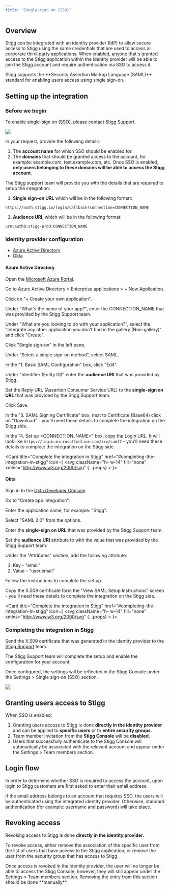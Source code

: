 ```yaml
---
title: "Single-sign on (SSO)"
---
```


## Overview

Stigg can be integrated with an identity provider (IdP) to allow secure access to Stigg using the same credentials that are used to access all corporate third-party applications. When enabled, anyone that's granted access to the Stigg application within the identity provider will be able to join the Stigg account and require authentication via SSO to access it.

<Note>
Stigg supports the **Security Assertion Markup Language (SAML)** standard for enabling users access using single sign-on.
</Note>

  
## Setting up the integration

### Before we begin

To enable single-sign on (SSO), please contact [Stigg Support](mailto:support@stigg.io).

![](/images/180ae79-Screenshot_2023-01-09_at_16_31_41_blurred.png)

In your request, provide the following details:

1. The **account name** for which SSO should be enabled for.
2. The **domains** that should be granted access to the account, for example: example.com, test.example.com, etc. Once SSO is enabled, **only users belonging to these domains will be able to access the Stigg account**.

The Stigg support team will provide you with the details that are required to setup the integration:

1. **Single sign-on URL** which will be in the following format:

```
https://auth.stigg.io/login/callback?connection=CONNECTION_NAME
```

1. **Audience URI**, which will be in the following format:

```
urn:auth0:stigg-prod:CONNECTION_NAME
```

  
### Identity provider configuration

* [Azure Active Directory](#azure-active-directory)
* [Okta](#okta)
  
#### Azure Active Directory

Open the [Microsoft Azure Portal](https://portal.azure.com).

Go to Azure Active Directory > Enterprise applications > + New Application.

Click on "+ Create your own application".

Under "What's the name of your app?", enter the CONNECTION\_NAME that was provided by the Stigg Support team.

Under "What are you looking to do with your application?", select the "Integrate any other application you don’t find in the gallery (Non-gallery)" and click "Create".

Click "Single sign-on" in the left pane.

Under "Select a single sign-on method", select SAML.

In the "1\. Basic SAML Configuration" box, click "Edit".

Under "Identifier (Entity ID)" enter the **audience URI** that was provided by Stigg.

Set the Reply URL (Assertion Consumer Service URL) to the **single-sign on URL** that was provided by the Stigg Support team.

Click Save.

In the "3\. SAML Signing Certificate" box, next to Certificate (Base64) click on "Download" - you'll need these details to complete the integration on the Stigg side.

In the "4\. Set up \<CONNECTION\_NAME\>" box, copy the Login URL. It will look like `https://login.microsoftonline.com/xxx/saml2` \- you'll need these details to complete the integration on the Stigg side.

<Card 
    title="Complete the integration in Stigg" 
    href="#completing-the-integration-in-stigg" 
    icon={
        <svg
        className="h- w-14"
      fill="none"
      xmlns="http://www.w3.org/2000/svg"
      {...props}
    >
      <path
        d="M47.113 59.079c-.303.151-6.086 2.696-16.313 2.217-5.329-.252-9.95-1.234-13.233-2.142l17.702-20.51a60.106 60.106 0 0011.844 1.788c10.228.504 16.01-2.066 16.314-2.217l-16.314 20.89v-.026zm-26.44-39.41c-2.904-9.802-1.768-16-1.692-16.328L2.516 24.104c-.05.328-1.187 6.527 1.692 16.328 1.515 5.09 3.56 9.349 5.227 12.322L25.22 30.757c-1.516-2.873-3.233-6.653-4.546-11.062v-.026zm41.036 2.167c-2.323-7.861-5.96-13.682-7.45-15.9L39.614 24.559l2.752 13.178c1.642.227 3.258.378 4.9.48.833.024 1.666.05 2.474.05 7.93 0 12.35-1.865 12.829-2.092l1.136-.504c.101-2.721-.075-7.534-1.97-13.859l-.025.025zM52.517 4.601c-2.5-.932-9.015-3.074-17.222-3.477-6.591-.328-11.314.63-13.94 1.386l-.227 1.21c-.05.251-1.061 6.122 1.641 15.32.455 1.562 1.01 3.099 1.616 4.636l13.485-.454L52.543 4.626l-.025-.025z"
        fill="url(#paint0_linear_1262_15008)"
      />
      <path
        d="M101.643 41.364c0 5.814-5.189 9.408-13.07 9.408-4.22 0-7.629-.751-10.896-2.356a47.87 47.87 0 00.654-6.6 19.839 19.839 0 009.781 2.618c3.942 0 5.976-.914 5.976-2.808.065-1.896-1.378-2.745-7.29-3.857-6.83-1.368-9.851-4.179-9.851-9.143 0-5.617 5.189-9.278 13.07-9.278a25.18 25.18 0 019.608 1.794l-1.32 6.307a19.983 19.983 0 00-8.289-1.764c-3.677 0-5.516.915-5.516 2.684 0 1.57 1.247 2.222 7.028 3.397 7.357 1.564 10.115 4.372 10.115 9.598zm17.293 2.475c-2.955 0-5.322-1.57-5.322-5.682V26.655h7.492l1.394-6.663h-8.884v-9.48a40.822 40.822 0 01-7.818 1.398l-.064 27.561c0 7.513 4.532 11.31 11.297 11.31 1.352.01 2.7-.132 4.021-.421l1.476-7.05a10.898 10.898 0 01-3.592.529zm8.553 6.517h7.882V20.004h-7.882v30.352zm3.973-42.766a4.439 4.439 0 00-3.167 1.214 4.39 4.39 0 00-1.363 3.091 4.383 4.383 0 002.674 4.114 4.435 4.435 0 001.694.354c2.561.015 4.443-1.773 4.483-4.26a4.276 4.276 0 00-1.182-3.185 4.326 4.326 0 00-3.139-1.334v.006zm41.594 12.42v25.6c0 9.668-6.569 16.332-17.669 16.332-3.978 0-8.39-.876-11.349-2.56a35.9 35.9 0 004.324-5.192 19.347 19.347 0 006.237 1.031c7.027 0 10.574-3.857 10.574-8.755v-.98a13.498 13.498 0 01-4.703 3.474 13.569 13.569 0 01-5.74 1.166c-8.276 0-14.515-6.134-14.515-15.22 0-8.95 6.83-15.549 15.173-15.549 4.334 0 8.078 1.57 10.574 4.51l.262-3.858h6.832zm-7.818 14.894c0-4.834-3.546-8.492-8.408-8.492-4.861 0-8.48 3.655-8.48 8.492 0 4.702 3.549 8.361 8.481 8.361a8.263 8.263 0 006.002-2.396 8.166 8.166 0 002.405-5.97v.005zm44.509-14.9V45.61c0 9.669-6.569 16.332-17.668 16.332-3.979 0-8.39-.876-11.347-2.559a35.899 35.899 0 004.323-5.193 19.342 19.342 0 006.235 1.032c7.027 0 10.576-3.858 10.576-8.755v-.98a13.488 13.488 0 01-4.704 3.475 13.555 13.555 0 01-5.741 1.164c-8.274 0-14.515-6.134-14.515-15.22 0-8.95 6.83-15.548 15.173-15.548 4.334 0 8.079 1.57 10.575 4.508l.262-3.857 6.831-.005zm-7.815 14.895c0-4.835-3.547-8.492-8.408-8.492-4.86 0-8.483 3.656-8.483 8.49 0 4.703 3.546 8.363 8.48 8.363a8.251 8.251 0 006.004-2.392 8.14 8.14 0 002.405-5.97h.002z"
        fill="#1E1E1E"
      />
      <defs>
        <linearGradient
          id="paint0_linear_1262_15008"
          x1={-11.6831}
          y1={75.2914}
          x2={83.1876}
          y2={-43.5827}
          gradientUnits="userSpaceOnUse"
        >
          <stop offset={0.352132} stopColor="#1E1E1E" />
          <stop offset={1} stopColor="#1E1E1E" stopOpacity={0} />
        </linearGradient>
      </defs>
    </svg>
    }></Card>

  
#### Okta

Sign in to the [Okta Developer Console](https://login.okta.com/).

Go to "Create app integration".

Enter the application name, for example: "Stigg".

Select "SAML 2.0" from the options.

Enter the **single-sign on URL** that was provided by the Stigg Support team.

Set the **audience URI** attribute to with the value that was provided by the Stigg Support team.

Under the "Attributes" section, add the following attribute:

1. Key - "email"
2. Value - "user.email"

Follow the instructions to complete the set up.

Copy the X.509 certificate form the "View SAML Setup Instructions" screen - you'll need these details to complete the integration on the Stigg side.


<Card 
    title="Complete the integration in Stigg" 
    href="#completing-the-integration-in-stigg" 
    icon={
        <svg
        className="h- w-14"
      fill="none"
      xmlns="http://www.w3.org/2000/svg"
      {...props}
    >
      <path
        d="M47.113 59.079c-.303.151-6.086 2.696-16.313 2.217-5.329-.252-9.95-1.234-13.233-2.142l17.702-20.51a60.106 60.106 0 0011.844 1.788c10.228.504 16.01-2.066 16.314-2.217l-16.314 20.89v-.026zm-26.44-39.41c-2.904-9.802-1.768-16-1.692-16.328L2.516 24.104c-.05.328-1.187 6.527 1.692 16.328 1.515 5.09 3.56 9.349 5.227 12.322L25.22 30.757c-1.516-2.873-3.233-6.653-4.546-11.062v-.026zm41.036 2.167c-2.323-7.861-5.96-13.682-7.45-15.9L39.614 24.559l2.752 13.178c1.642.227 3.258.378 4.9.48.833.024 1.666.05 2.474.05 7.93 0 12.35-1.865 12.829-2.092l1.136-.504c.101-2.721-.075-7.534-1.97-13.859l-.025.025zM52.517 4.601c-2.5-.932-9.015-3.074-17.222-3.477-6.591-.328-11.314.63-13.94 1.386l-.227 1.21c-.05.251-1.061 6.122 1.641 15.32.455 1.562 1.01 3.099 1.616 4.636l13.485-.454L52.543 4.626l-.025-.025z"
        fill="url(#paint0_linear_1262_15008)"
      />
      <path
        d="M101.643 41.364c0 5.814-5.189 9.408-13.07 9.408-4.22 0-7.629-.751-10.896-2.356a47.87 47.87 0 00.654-6.6 19.839 19.839 0 009.781 2.618c3.942 0 5.976-.914 5.976-2.808.065-1.896-1.378-2.745-7.29-3.857-6.83-1.368-9.851-4.179-9.851-9.143 0-5.617 5.189-9.278 13.07-9.278a25.18 25.18 0 019.608 1.794l-1.32 6.307a19.983 19.983 0 00-8.289-1.764c-3.677 0-5.516.915-5.516 2.684 0 1.57 1.247 2.222 7.028 3.397 7.357 1.564 10.115 4.372 10.115 9.598zm17.293 2.475c-2.955 0-5.322-1.57-5.322-5.682V26.655h7.492l1.394-6.663h-8.884v-9.48a40.822 40.822 0 01-7.818 1.398l-.064 27.561c0 7.513 4.532 11.31 11.297 11.31 1.352.01 2.7-.132 4.021-.421l1.476-7.05a10.898 10.898 0 01-3.592.529zm8.553 6.517h7.882V20.004h-7.882v30.352zm3.973-42.766a4.439 4.439 0 00-3.167 1.214 4.39 4.39 0 00-1.363 3.091 4.383 4.383 0 002.674 4.114 4.435 4.435 0 001.694.354c2.561.015 4.443-1.773 4.483-4.26a4.276 4.276 0 00-1.182-3.185 4.326 4.326 0 00-3.139-1.334v.006zm41.594 12.42v25.6c0 9.668-6.569 16.332-17.669 16.332-3.978 0-8.39-.876-11.349-2.56a35.9 35.9 0 004.324-5.192 19.347 19.347 0 006.237 1.031c7.027 0 10.574-3.857 10.574-8.755v-.98a13.498 13.498 0 01-4.703 3.474 13.569 13.569 0 01-5.74 1.166c-8.276 0-14.515-6.134-14.515-15.22 0-8.95 6.83-15.549 15.173-15.549 4.334 0 8.078 1.57 10.574 4.51l.262-3.858h6.832zm-7.818 14.894c0-4.834-3.546-8.492-8.408-8.492-4.861 0-8.48 3.655-8.48 8.492 0 4.702 3.549 8.361 8.481 8.361a8.263 8.263 0 006.002-2.396 8.166 8.166 0 002.405-5.97v.005zm44.509-14.9V45.61c0 9.669-6.569 16.332-17.668 16.332-3.979 0-8.39-.876-11.347-2.559a35.899 35.899 0 004.323-5.193 19.342 19.342 0 006.235 1.032c7.027 0 10.576-3.858 10.576-8.755v-.98a13.488 13.488 0 01-4.704 3.475 13.555 13.555 0 01-5.741 1.164c-8.274 0-14.515-6.134-14.515-15.22 0-8.95 6.83-15.548 15.173-15.548 4.334 0 8.079 1.57 10.575 4.508l.262-3.857 6.831-.005zm-7.815 14.895c0-4.835-3.547-8.492-8.408-8.492-4.86 0-8.483 3.656-8.483 8.49 0 4.703 3.546 8.363 8.48 8.363a8.251 8.251 0 006.004-2.392 8.14 8.14 0 002.405-5.97h.002z"
        fill="#1E1E1E"
      />
      <defs>
        <linearGradient
          id="paint0_linear_1262_15008"
          x1={-11.6831}
          y1={75.2914}
          x2={83.1876}
          y2={-43.5827}
          gradientUnits="userSpaceOnUse"
        >
          <stop offset={0.352132} stopColor="#1E1E1E" />
          <stop offset={1} stopColor="#1E1E1E" stopOpacity={0} />
        </linearGradient>
      </defs>
    </svg>
    }></Card>

  
### Completing the integration in Stigg

Send the X.509 certificate that was generated in the identity provider to the [Stigg Support](mailto:support@stigg.io) team.

The Stigg Support team will complete the setup and enable the configuration for your account.

Once configured, the settings will be reflected in the Stigg Console under the Settings > Single sign-on (SSO) section.

![](/images/002b8d9-Screenshot_2023-01-09_at_15_51_40_blurred.png)

  
## Granting users access to Stigg

When SSO is enabled:

1. Granting users access to Stigg is done **directly in the identity provider** and can be applied to **specific users** or to **entire security groups**.
2. Team member invitation from the **Stigg Console** will be **disabled**.
3. Users that successfully authenticate to the Stigg Console will automatically be associated with the relevant account and appear under the Settings > Team members section.
  
## Login flow

In order to determine whether SSO is required to access the account, upon login to Stigg customers are first asked to enter their email address. 

If the email address belongs to an account that requires SSO, the users will be authenticated using the integrated identity provider. Otherwise, standard authentication (for example: username and password) will take place.

  
## Revoking access

Revoking access to Stigg is done **directly in the identity provider**.

To revoke access, either remove the association of the specific user from the list of users that have access to the Stigg application, or remove the user from the security group that has access to Stigg.

<Warning>
Once access is revoked in the identity provider, the user will no longer be able to access the Stigg Console; however, they will still appear under the Settings > Team members section. Removing the entry from this section should be done **manually**.
</Warning>  